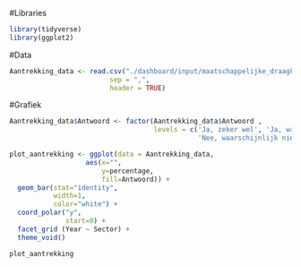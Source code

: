 #Libraries
```r
library(tidyverse)
library(ggplot2)
```

#Data
```r
Aantrekking_data <- read.csv("./dashboard/input/maatschappelijke_draagkracht/F14_2_data.csv",
                         sep = ",",
                         header = TRUE)

```

#Grafiek
```r
Aantrekking_data$Antwoord <- factor(Aantrekking_data$Antwoord , 
                                    levels = c('Ja, zeker wel', 'Ja, waarschijnlijk wel', 
                                               'Nee, waarschijnlijk niet', 'Nee, zeker niet'))

plot_aantrekking <- ggplot(data = Aantrekking_data, 
                   aes(x="", 
                       y=percentage, 
                       fill=Antwoord)) +
  geom_bar(stat="identity", 
           width=1,
           color="white") +
  coord_polar("y", 
              start=0) +
  facet_grid (Year ~ Sector) +
  theme_void()

plot_aantrekking

```


